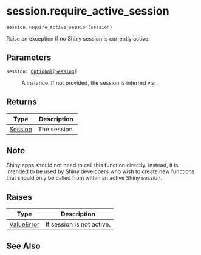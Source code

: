 # session.require_active_session { #shiny.session.require_active_session }

`session.require_active_session(session)`

Raise an exception if no Shiny session is currently active.

## Parameters

<code><span class="parameter-name">session</span><span class="parameter-annotation-sep">:</span> <span class="parameter-annotation">[Optional](`typing.Optional`)\[[Session](`shiny.session._session.Session`)\]</span></code>

:   A [](:class:`~shiny.Session`) instance. If not provided, the session is inferred via
    [](:func:`~shiny.session.get_current_session`).

## Returns

| Type                                        | Description   |
|---------------------------------------------|---------------|
| [Session](`shiny.session._session.Session`) | The session.  |

## Note

Shiny apps should not need to call this function directly. Instead, it is intended to
be used by Shiny developers who wish to create new functions that should only be
called from within an active Shiny session.

## Raises

| Type                       | Description               |
|----------------------------|---------------------------|
| [ValueError](`ValueError`) | If session is not active. |

## See Also

[](:func:`~get_current_session`)